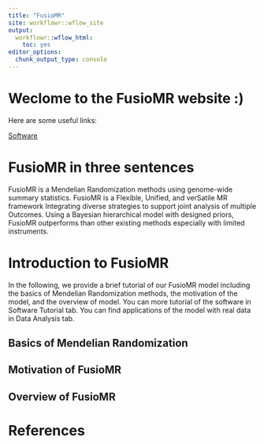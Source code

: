```yaml
---
title: "FusioMR"
site: workflowr::wflow_site
output:
  workflowr::wflow_html:
    toc: yes
editor_options:
  chunk_output_type: console
---
```


# Weclome to the FusioMR website :)
Here are some useful links:
 
 [Software](https://github.com/kangbw702/FusioMR)


# FusioMR in three sentences
<!--edit-->
FusioMR is a Mendelian Randomization methods using genome-wide summary statistics. FusioMR is a Flexible, Unified, and verSatile MR framework Integrating diverse strategies to support joint analysis of multiple Outcomes. Using a Bayesian hierarchical model with designed priors, FusioMR outperforms than other existing methods especially with limited instruments. 

# Introduction to FusioMR
<!--edit-->
In the following, we provide a brief tutorial of our FusioMR model including the basics of Mendelian Randomization methods, the motivation of the model, and the overview of model. You can more tutorial of the software in Software Tutorial tab. You can find applications of the model with real data in Data Analysis tab. 

## Basics of Mendelian Randomization
<!--edit-->

## Motivation of FusioMR
<!--edit-->

## Overview of FusioMR
<!--edit-->

# References
<!--edit-->

